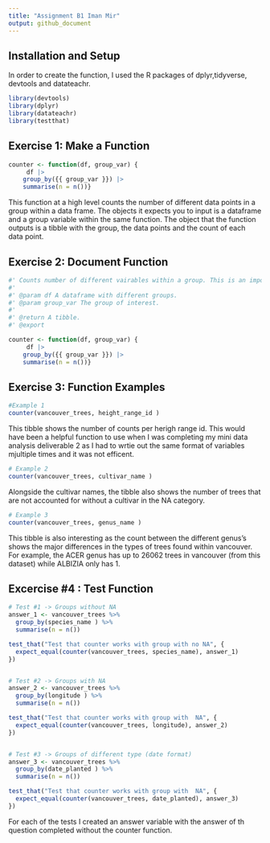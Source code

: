 ```yaml
---
title: "Assignment B1 Iman Mir"
output: github_document
---
```

## Installation and Setup 
In order to create the function, I used the R packages of dplyr,tidyverse, devtools and datateachr. 

```r
library(devtools)
library(dplyr)
library(datateachr)
library(testthat)
```

## Exercise 1: Make a Function 
```r
counter <- function(df, group_var) {
     df |>
    group_by({{ group_var }}) |>
    summarise(n = n())}
```

This function at a high level counts the number of different data points in a group within a data frame. The objects it expects you to input is a dataframe and a group variable within the same function. The object that the function outputs is a tibble with the group, the data points and the count of each data point. 

## Exercise 2: Document Function 
```r
#' Counts number of different vairables within a group. This is an important #' function that can be used for dataframe analyses as it determines which #' variables are the most or least abundant in a group. 
#'
#' @param df A dataframe with different groups.
#' @param group_var The group of interest.
#'
#' @return A tibble.
#' @export

counter <- function(df, group_var) {
     df |>
    group_by({{ group_var }}) |>
    summarise(n = n())}
```

## Exercise 3: Function Examples 
```r
#Example 1 
counter(vancouver_trees, height_range_id )
```
This tibble shows the number of counts per herigh range id. This would have been a helpful function to use when I was completing my mini data analysis deliverable 2 as I had to wrtie out the same format of variables mjultiple times and it was not efficent. 

```r
# Example 2
counter(vancouver_trees, cultivar_name )
```
Alongside the cultivar names, the tibble also shows the number of trees that are not accounted for without a cultivar in the NA category. 


```r
# Example 3
counter(vancouver_trees, genus_name )
```
This tibble is also interesting as the count between the different genus's shows the major differences in the types of trees found within vancouver. For example, the ACER genus has up to 26062 trees in vancouver (from this dataset) while ALBIZIA only has 1. 

## Excercise #4 : Test Function

```r
# Test #1 -> Groups without NA
answer_1 <- vancouver_trees %>%
  group_by(species_name ) %>%
  summarise(n = n())

test_that("Test that counter works with group with no NA", {
  expect_equal(counter(vancouver_trees, species_name), answer_1)
})


# Test #2 -> Groups with NA
answer_2 <- vancouver_trees %>%
  group_by(longitude ) %>%
  summarise(n = n())

test_that("Test that counter works with group with  NA", {
  expect_equal(counter(vancouver_trees, longitude), answer_2)
})


# Test #3 -> Groups of different type (date format)
answer_3 <- vancouver_trees %>%
  group_by(date_planted ) %>%
  summarise(n = n())

test_that("Test that counter works with group with  NA", {
  expect_equal(counter(vancouver_trees, date_planted), answer_3)
})
```

For each of the tests I created an answer variable with the answer of th question completed without the counter function. 

